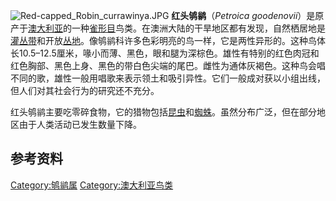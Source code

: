 {{Speciesbox
| name = 红头鸲鹟
| status = LC
| status_system = iucn3.1
| status_ref = <ref name = IUCN>{{IUCN2011.2|assessors=BirdLife International|year=2009|id=106005477|title=Petroica goodenovii|downloaded=25 December 2011}}
</ref>
| image = Red-capped Robin - Bimbi.jpg
| image_size = 
| image_caption = 成年雄性，昆士兰西南部
|image_alt=A small bird with black head and upperparts and a red cap and breast perched on a stick against a sky background
| genus = Petroica
| species = goodenovii
| authority = ([[Nicholas_Aylward_Vigors|Vigors]]  & [[Thomas_Horsfield|Horsfield]], 1827)
| range_map= Red capped robin rng gnangarra.png
| range_map_width=220px
| range_map_caption=红头鸲鹟的分布范围
}}
[[File:Red-capped_Robin_currawinya.JPG|thumb]]
'''红头鸲鹟'''（''Petroica goodenovii''）是原产于[[澳大利亚|澳大利亚]]的一种[[雀形目|雀形目]]鸟类。在澳洲大陆的干旱地区都有发现，自然栖居地是[[灌丛带|灌丛带]]和开放[[丛地|丛地]]。像鸲鹟科许多色彩明亮的鸟一样，它是两性异形的。这种鸟体长10.5–12.5厘米，喙小而薄、黑色，眼和腿为深棕色。雄性有特别的红色肉冠和红色胸部、黑色上身、黑色的带白色尖端的尾巴。雌性为通体灰褐色。这种鸟会唱不同的歌，雄性一般用唱歌来表示领土和吸引异性。它们一般成对获以小组出线，但人们对其社会行为的研究还不充分。

红头鸲鹟主要吃零碎食物，它的猎物包括[[昆虫|昆虫]]和[[蜘蛛|蜘蛛]]。虽然分布广泛，但在部分地区由于人类活动已发生数量下降。

==参考资料==
{{reflist}}
{{commons category|Petroica goodenovii}}
{{Taxonbar|from=Q1083073}}

[[Category:鸲鹟属|Category:鸲鹟属]]
[[Category:澳大利亚鸟类|Category:澳大利亚鸟类]]